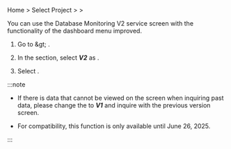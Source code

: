 <Title hashid="restorev2" level={props.level}>Using the V2 service screen</Title>

Home &gt; Select Project &gt; <Cmdname sid="side_management" className="uitext" /> &gt; <Cmdname sid="side_projectManagement" className="uitext" />

<ImgLang img='db-v2-ver-management.png' desc='Managing project versions' />

You can use the Database Monitoring V2 service screen with the functionality of the dashboard menu improved. 

1. Go to <Cmdname sid="side_management" className="uitext" /> &amp;gt; <Cmdname sid="side_projectManagement" className="uitext" />.

2. In the <Cmdname sid="TTL06144" className="uitext" /> section, select ***V2*** as <Cmdname sid="TTL06145" className="uitext" />.

3. Select <Cmdname sid="save" className="uitext" />.

:::note

- If there is data that cannot be viewed on the screen when inquiring past data, please change the <Cmdname sid="TTL06145" className="uitext" /> to ***V1*** and inquire with the previous version screen.

- For compatibility, this function is only available until June 26, 2025.

:::
